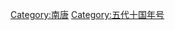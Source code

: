 {{Catnav|頁面分類|历史|年号|中国年号|五代十国年号}}
{{Catnav|頁面分類|...|中国朝代|五代十国|南唐}}
{{Catnav|頁面分類|...|中国朝代|五代十国|五代十国年号}}

[[Category:南唐|Category:南唐]]
[[Category:五代十国年号|Category:五代十国年号]]